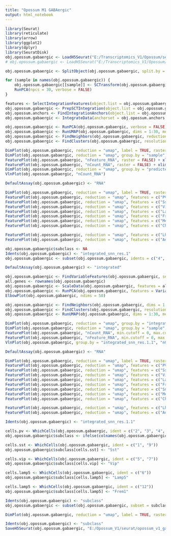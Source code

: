 ```yaml
---
title: "Opossum M1 GABAergic"
output: html_notebook
---
```


```r

library(Seurat)
library(reticulate)
library(arrow)
library(ggplot2)
library(dplyr)
library(SeuratDisk)
obj.opossum.gabaergic <- LoadH5Seurat("E:/Transcriptomics_V1/Opossum/seurat/opossum_v1_gabaergic_nofilter.h5Seurat")
# obj.opossum.gabaergic <- LoadH5Seurat("E:/Transcriptomics_V1/Opossum/seurat/opossum_v1_gabaergic.h5Seurat")

```


```r

obj.opossum.gabaergic <- SplitObject(obj.opossum.gabaergic, split.by = "sample")

for (sample in names(obj.opossum.gabaergic)) {
    obj.opossum.gabaergic[[sample]] <- SCTransform(obj.opossum.gabaergic[[sample]], vst.flavor = "v2", verbose = FALSE) %>%
    RunPCA(npcs = 30, verbose = FALSE)
}

```


```r

features <- SelectIntegrationFeatures(object.list = obj.opossum.gabaergic, nfeatures = 3000)
obj.opossum.gabaergic <- PrepSCTIntegration(object.list = obj.opossum.gabaergic, anchor.features = features)
obj.opossum.anchors <- FindIntegrationAnchors(object.list = obj.opossum.gabaergic, normalization.method = "SCT", anchor.features = features)
obj.opossum.gabaergic <- IntegrateData(anchorset = obj.opossum.anchors, normalization.method = "SCT")

```


```r

obj.opossum.gabaergic <- RunPCA(obj.opossum.gabaergic, verbose = FALSE)
obj.opossum.gabaergic <- RunUMAP(obj.opossum.gabaergic, dims = 1:30, method = "umap-learn", reduction = "pca")
obj.opossum.gabaergic <- FindNeighbors(obj.opossum.gabaergic, reduction = "pca", dims = 1:30)
obj.opossum.gabaergic <- FindClusters(obj.opossum.gabaergic, resolution = 1, algorithm = 4, method = "igraph")

```


```r

DimPlot(obj.opossum.gabaergic, reduction = "umap", label = TRUE, raster = FALSE) + NoLegend() + xlim(-18, 18) + ylim(-18, 18) + coord_equal()
DimPlot(obj.opossum.gabaergic, reduction = "umap", group.by = "sample", raster = FALSE, shuffle = TRUE) + xlim(-18, 18) + ylim(-18, 18) + coord_equal()
FeaturePlot(obj.opossum.gabaergic, "nFeature_RNA", raster = FALSE) + xlim(-18, 18) + ylim(-18, 18) + coord_equal()
FeaturePlot(obj.opossum.gabaergic, "nCount_RNA", raster = FALSE) + xlim(-18, 18) + ylim(-18, 18) + coord_equal()
DimPlot(obj.opossum.gabaergic, reduction = "umap", group.by = "predicted_doublets", raster = FALSE) + xlim(-18, 18) + ylim(-18, 18) + coord_equal()
VlnPlot(obj.opossum.gabaergic, "nCount_RNA")

```


```r

DefaultAssay(obj.opossum.gabaergic) <- "RNA"

DimPlot(obj.opossum.gabaergic, reduction = "umap", label = TRUE, raster = FALSE) + NoLegend() + xlim(-18, 18) + ylim(-18, 18) + coord_equal()
FeaturePlot(obj.opossum.gabaergic, reduction = "umap", features = c("PVALB"), max.cutoff = 5) + xlim(-18, 18) + ylim(-18, 18) + coord_equal()
FeaturePlot(obj.opossum.gabaergic, reduction = "umap", features = c("Sst"), max.cutoff = 5) + xlim(-18, 18) + ylim(-18, 18) + coord_equal()
FeaturePlot(obj.opossum.gabaergic, reduction = "umap", features = c("Vip"), max.cutoff = 5) + xlim(-18, 18) + ylim(-18, 18) + coord_equal()
FeaturePlot(obj.opossum.gabaergic, reduction = "umap", features = c("Lamp5"), max.cutoff = 5) + xlim(-18, 18) + ylim(-18, 18) + coord_equal()
FeaturePlot(obj.opossum.gabaergic, reduction = "umap", features = c("Frem1"), max.cutoff = 5) + xlim(-18, 18) + ylim(-18, 18) + coord_equal()
FeaturePlot(obj.opossum.gabaergic, reduction = "umap", features = c("Meis2"), max.cutoff = 5) + xlim(-18, 18) + ylim(-18, 18) + coord_equal()
FeaturePlot(obj.opossum.gabaergic, reduction = "umap", features = c("Chodl"), max.cutoff = 5) + xlim(-18, 18) + ylim(-18, 18) + coord_equal()

FeaturePlot(obj.opossum.gabaergic, reduction = "umap", features = c("Lhx6"), max.cutoff = 5) + xlim(-18, 18) + ylim(-18, 18) + coord_equal()
FeaturePlot(obj.opossum.gabaergic, reduction = "umap", features = c("Adarb2"), max.cutoff = 5) + xlim(-18, 18) + ylim(-18, 18) + coord_equal()

```


```r

obj.opossum.gabaergic$subclass <- NA
Idents(obj.opossum.gabaergic) <- "integrated_snn_res.1"
obj.opossum.gabaergic <- subset(obj.opossum.gabaergic, idents = c("4", "8"), invert = TRUE)

```


```r

DefaultAssay(obj.opossum.gabaergic) <- "integrated"

obj.opossum.gabaergic <- FindVariableFeatures(obj.opossum.gabaergic, selection.method = "vst", nfeatures = 3000)
all.genes <- rownames(obj.opossum.gabaergic)
obj.opossum.gabaergic <- ScaleData(obj.opossum.gabaergic, features = all.genes)
obj.opossum.gabaergic <- RunPCA(obj.opossum.gabaergic, features = VariableFeatures(object = obj.opossum.gabaergic))
ElbowPlot(obj.opossum.gabaergic, ndims = 50)

```


```r

obj.opossum.gabaergic <- FindNeighbors(obj.opossum.gabaergic, dims = 1:30)
obj.opossum.gabaergic <- FindClusters(obj.opossum.gabaergic, resolution = 1.1, algorithm = 4, method = "igraph")
obj.opossum.gabaergic <- RunUMAP(obj.opossum.gabaergic, dims = 1:30, method = "umap-learn")

```


```r

DimPlot(obj.opossum.gabaergic, reduction = "umap", group.by = "integrated_snn_res.1.1", label = TRUE, raster = FALSE) + NoLegend() + xlim(-18, 18) + ylim(-18, 18) + coord_equal()
DimPlot(obj.opossum.gabaergic, reduction = "umap", group.by = "sample", raster = FALSE, shuffle = TRUE) + xlim(-18, 18) + ylim(-18, 18) + coord_equal()
FeaturePlot(obj.opossum.gabaergic, "nCount_RNA", min.cutoff = 0, max.cutoff = 20000) + xlim(-18, 18) + ylim(-18, 18) + coord_equal()
FeaturePlot(obj.opossum.gabaergic, "nFeature_RNA", min.cutoff = 0, max.cutoff = 6500) + xlim(-18, 18) + ylim(-18, 18) + coord_equal()
VlnPlot(obj.opossum.gabaergic, group.by = "integrated_snn_res.1.1", "nCount_RNA") + ylim(0, 40000)

```


```r

DefaultAssay(obj.opossum.gabaergic) <- "RNA"

DimPlot(obj.opossum.gabaergic, reduction = "umap", label = TRUE, raster = FALSE) + NoLegend() + xlim(-18, 18) + ylim(-18, 18) + coord_equal()
FeaturePlot(obj.opossum.gabaergic, reduction = "umap", features = c("PVALB"), max.cutoff = 5) + xlim(-18, 18) + ylim(-18, 18) + coord_equal()
FeaturePlot(obj.opossum.gabaergic, reduction = "umap", features = c("Sst"), max.cutoff = 5) + xlim(-18, 18) + ylim(-18, 18) + coord_equal()
FeaturePlot(obj.opossum.gabaergic, reduction = "umap", features = c("Vip"), max.cutoff = 5) + xlim(-18, 18) + ylim(-18, 18) + coord_equal()
FeaturePlot(obj.opossum.gabaergic, reduction = "umap", features = c("Lamp5"), max.cutoff = 5) + xlim(-18, 18) + ylim(-18, 18) + coord_equal()
FeaturePlot(obj.opossum.gabaergic, reduction = "umap", features = c("Frem1"), max.cutoff = 5) + xlim(-18, 18) + ylim(-18, 18) + coord_equal()
FeaturePlot(obj.opossum.gabaergic, reduction = "umap", features = c("Sncg"), max.cutoff = 5) + xlim(-18, 18) + ylim(-18, 18) + coord_equal()
FeaturePlot(obj.opossum.gabaergic, reduction = "umap", features = c("Meis2"), max.cutoff = 5) + xlim(-18, 18) + ylim(-18, 18) + coord_equal()
FeaturePlot(obj.opossum.gabaergic, reduction = "umap", features = c("Chodl"), max.cutoff = 5) + xlim(-18, 18) + ylim(-18, 18) + coord_equal()

FeaturePlot(obj.opossum.gabaergic, reduction = "umap", features = c("Lhx6"), max.cutoff = 5) + xlim(-18, 18) + ylim(-18, 18) + coord_equal()
FeaturePlot(obj.opossum.gabaergic, reduction = "umap", features = c("Adarb2"), max.cutoff = 5) + xlim(-18, 18) + ylim(-18, 18) + coord_equal()

```


```r

Idents(obj.opossum.gabaergic) <- "integrated_snn_res.1.1"

cells.pv <- WhichCells(obj.opossum.gabaergic, ident = c("2", "3", "4", "8", "10", "11"))
obj.opossum.gabaergic$subclass <- ifelse(colnames(obj.opossum.gabaergic) %in% cells.pv, "Pvalb", "ambiguous")

cells.sst <- WhichCells(obj.opossum.gabaergic, ident = c("1", "9"))
obj.opossum.gabaergic$subclass[cells.sst] <- "Sst"

cells.vip <- WhichCells(obj.opossum.gabaergic, ident = c("5", "7"))
obj.opossum.gabaergic$subclass[cells.vip] <- "Vip"

cells.lamp5 <- WhichCells(obj.opossum.gabaergic, ident = c("6"))
obj.opossum.gabaergic$subclass[cells.lamp5] <- "Lamp5"

cells.lamp5 <- WhichCells(obj.opossum.gabaergic, ident = c("12"))
obj.opossum.gabaergic$subclass[cells.lamp5] <- "Frem1"

Idents(obj.opossum.gabaergic) <- "subclass"
obj.opossum.gabaergic <- subset(obj.opossum.gabaergic, subset = subclass != "ambiguous")

```


```r

DimPlot(obj.opossum.gabaergic, reduction = "umap", label = TRUE, raster = FALSE) + NoLegend() + xlim(-18, 18) + ylim(-18, 18) + coord_equal()

```


```r

Idents(obj.opossum.gabaergic) <- "subclass"
SaveH5Seurat(obj.opossum.gabaergic, "E:/Opossum_V1/seurat/opossum_v1_gabaergic.h5seurat", overwrite = TRUE, verbose = TRUE)

```

